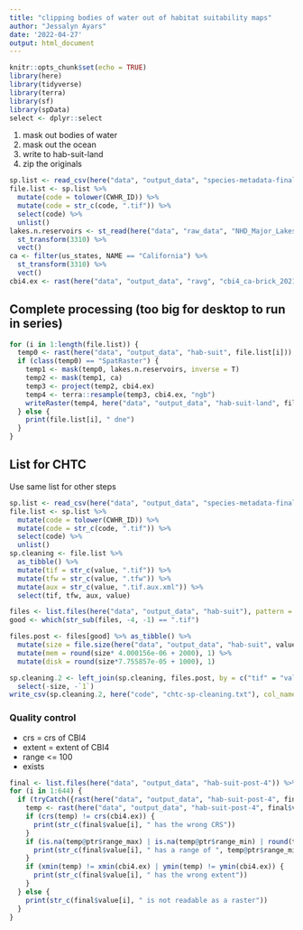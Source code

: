 ```yaml
---
title: "clipping bodies of water out of habitat suitability maps"
author: "Jessalyn Ayars"
date: '2022-04-27'
output: html_document
---
```


```r
knitr::opts_chunk$set(echo = TRUE)
library(here)
library(tidyverse)
library(terra)
library(sf) 
library(spData)
select <- dplyr::select
```

1. mask out bodies of water
2. mask out the ocean
3. write to hab-suit-land
4. zip the originals

```r
sp.list <- read_csv(here("data", "output_data", "species-metadata-final.csv"))
file.list <- sp.list %>%
  mutate(code = tolower(CWHR_ID)) %>% 
  mutate(code = str_c(code, ".tif")) %>%
  select(code) %>%
  unlist()
lakes.n.reservoirs <- st_read(here("data", "raw_data", "NHD_Major_Lakes_and_Reservoirs.shp")) %>%
  st_transform(3310) %>%
  vect() 
ca <- filter(us_states, NAME == "California") %>% 
  st_transform(3310) %>%
  vect()
cbi4.ex <- rast(here("data", "output_data", "ravg", "cbi4_ca-brick_2021.tif"))
```

## Complete processing (too big for desktop to run in series)
```r
for (i in 1:length(file.list)) {
  temp0 <- rast(here("data", "output_data", "hab-suit", file.list[i]))
  if (class(temp0) == "SpatRaster") {
    temp1 <- mask(temp0, lakes.n.reservoirs, inverse = T)
    temp2 <- mask(temp1, ca)
    temp3 <- project(temp2, cbi4.ex)
    temp4 <- terra::resample(temp3, cbi4.ex, "ngb")
    writeRaster(temp4, here("data", "output_data", "hab-suit-land", file.list[i]), overwrite = T)
  } else {
    print(file.list[i], " dne")
  }
}
```

## List for CHTC
Use same list for other steps
```r
sp.list <- read_csv(here("data", "output_data", "species-metadata-final.csv"))
file.list <- sp.list %>%
  mutate(code = tolower(CWHR_ID)) %>% 
  mutate(code = str_c(code, ".tif")) %>%
  select(code) %>%
  unlist()
sp.cleaning <- file.list %>%
  as_tibble() %>%
  mutate(tif = str_c(value, ".tif")) %>%
  mutate(tfw = str_c(value, ".tfw")) %>%
  mutate(aux = str_c(value, ".tif.aux.xml")) %>%
  select(tif, tfw, aux, value) 

files <- list.files(here("data", "output_data", "hab-suit"), pattern = ".tif.tif")
good <- which(str_sub(files, -4, -1) == ".tif")

files.post <- files[good] %>% as_tibble() %>%
  mutate(size = file.size(here("data", "output_data", "hab-suit", value))) %>%
  mutate(mem = round(size* 4.000156e-06 + 2000), 1) %>%
  mutate(disk = round(size*7.755857e-05 + 1000), 1)

sp.cleaning.2 <- left_join(sp.cleaning, files.post, by = c("tif" = "value")) %>%
  select(-size, -`1`)
write_csv(sp.cleaning.2, here("code", "chtc-sp-cleaning.txt"), col_names = F)
```

### Quality control
- crs = crs of CBI4
- extent = extent of CBI4
- range <= 100
- exists
```r
final <- list.files(here("data", "output_data", "hab-suit-post-4")) %>% as_tibble()
for (i in 1:644) {
  if (tryCatch({rast(here("data", "output_data", "hab-suit-post-4", final$value[i])); TRUE}, error = function(e) FALSE)) {
    temp <- rast(here("data", "output_data", "hab-suit-post-4", final$value[i]))
    if (crs(temp) != crs(cbi4.ex)) {
      print(str_c(final$value[i], " has the wrong CRS"))
    }
    if (is.na(temp@ptr$range_max) | is.na(temp@ptr$range_min) | round(temp@ptr$range_max) > 100 | round(temp@ptr$range_min) < 1) { 
      print(str_c(final$value[i], " has a range of ", temp@ptr$range_min, " - ", temp@ptr$range_max))
    }
    if (xmin(temp) != xmin(cbi4.ex) | ymin(temp) != ymin(cbi4.ex)) {
      print(str_c(final$value[i], " has the wrong extent"))
    }
  } else {
    print(str_c(final$value[i], " is not readable as a raster"))
  }
}
```
